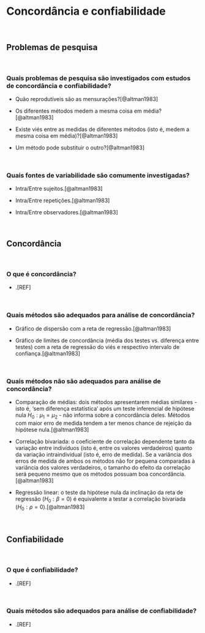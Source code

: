 # **Concordância e confiabilidade** {#analise-concordancia-confiabilidade}

<br>

## Problemas de pesquisa {#problemas}

<br>

### Quais problemas de pesquisa são investigados com estudos de concordância e confiabilidade?

- Quão reprodutíveis são as mensurações?[@altman1983]

- Os diferentes métodos medem a mesma coisa em média?[@altman1983]

- Existe viés entre as medidas de diferentes métodos (isto é, medem a mesma coisa em média)?[@altman1983]

- Um método pode substituir o outro?[@altman1983]

<br>

### Quais fontes de variabilidade são comumente investigadas?

- Intra/Entre sujeitos.[@altman1983]

- Intra/Entre repetições.[@altman1983]

- Intra/Entre observadores.[@altman1983]

<br>

## Concordância {#concordancia}

<br>

### O que é concordância?

- .[REF]

<br>

### Quais métodos são adequados para análise de concordância?

- Gráfico de dispersão com a reta de regressão.[@altman1983]

- Gráfico de limites de concordância (média dos testes vs. diferença entre testes) com a reta de regressão do viés e respectivo intervalo de confiança.[@altman1983]

<br>

### Quais métodos não são adequados para análise de concordância?

-   Comparação de médias: dois métodos apresentarem médias similares - isto é, 'sem diferença estatística' após um teste inferencial de hipótese nula $H_{0}:\mu_{1} = \mu_{2}$ - não informa sobre a concordância deles. Métodos com maior erro de medida tendem a ter menos chance de rejeição da hipótese nula.[@altman1983]

- Correlação bivariada: o coeficiente de correlação dependente tanto da variação entre indivíduos (isto é, entre os valores verdadeiros) quanto da variação intraindividual (isto é, erro de medida). Se a variância dos erros de medida de ambos os métodos não for pequena comparadas à variância dos valores verdadeiros, o tamanho do efeito da correlação será pequeno mesmo que os métodos possuam boa concordância.[@altman1983]

- Regressão linear: o teste da hipótese nula da inclinação da reta de regressão ($H_{0}:\beta = 0$) é equivalente a testar a correlação bivariada ($H_{0}:\rho = 0$).[@altman1983]

<br>

## Confiabilidade {#confiabilidade}

<br>

### O que é confiabilidade?

- .[REF]

<br>

### Quais métodos são adequados para análise de confiabilidade?

- .[REF]

<br>
